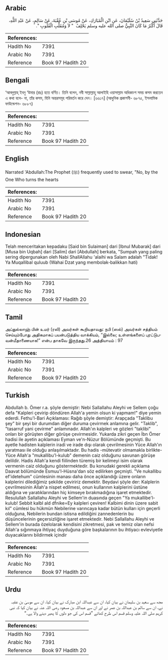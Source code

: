 ## Arabic


<div dir="rtl" lang="ar" style={{fontSize:'larger',backgroundColor:'#f8f9fa',padding:20}}>
حَدَّثَنِي سَعِيدُ بْنُ سُلَيْمَانَ، عَنِ ابْنِ الْمُبَارَكِ، عَنْ مُوسَى بْنِ عُقْبَةَ، عَنْ سَالِمٍ، عَنْ عَبْدِ اللَّهِ، قَالَ أَكْثَرُ مَا كَانَ النَّبِيُّ صلى الله عليه وسلم يَحْلِفُ ‏ "‏ لاَ وَمُقَلِّبِ الْقُلُوبِ ‏"‏‏.‏
</div>
<div style={{backgroundColor:'#f8f9fa',padding:20, marginBottom: 10}}><table> <thead> <tr> <th>References:</th> <th></th> </tr> </thead> <tbody><tr><td>Hadith No</td><td>7391</td></tr><tr><td>Arabic No</td><td>7391</td></tr><tr><td>Reference</td><td>Book 97 Hadith 20</td></tr></tbody></table></div>

## Bengali


<div dir="ltr" lang="bn" style={{fontSize:'larger',backgroundColor:'#f8f9fa',padding:20}}>
‘আবদুল্লাহ্ ইবনু ‘উমার (রাঃ) হতে বর্ণিত। তিনি বলেন, নবী সাল্লাল্লাহু আলাইহি ওয়াসাল্লাম অধিকাংশ সময় কসম করতেন এ কথা বলে- না, তাঁর কসম, যিনি অন্তরসমূহ পরিবর্তন করে দেন। [৬৬১৭] (আধুনিক প্রকাশনী- ৬৮৭৫, ইসলামিক ফাউন্ডেশন- ৬৮৮৭)
</div>
<div style={{backgroundColor:'#f8f9fa',padding:20, marginBottom: 10}}><table> <thead> <tr> <th>References:</th> <th></th> </tr> </thead> <tbody><tr><td>Hadith No</td><td>7391</td></tr><tr><td>Arabic No</td><td>7391</td></tr><tr><td>Reference</td><td>Book 97 Hadith 20</td></tr></tbody></table></div>

## English


<div dir="ltr" lang="en" style={{fontSize:'larger',backgroundColor:'#f8f9fa',padding:20}}>
Narrated 'Abdullah:The Prophet (ﷺ) frequently used to swear, "No, by the One Who turns the hearts
</div>
<div style={{backgroundColor:'#f8f9fa',padding:20, marginBottom: 10}}><table> <thead> <tr> <th>References:</th> <th></th> </tr> </thead> <tbody><tr><td>Hadith No</td><td>7391</td></tr><tr><td>Arabic No</td><td>7391</td></tr><tr><td>Reference</td><td>Book 97 Hadith 20</td></tr></tbody></table></div>

## Indonesian


<div dir="ltr" lang="id" style={{fontSize:'larger',backgroundColor:'#f8f9fa',padding:20}}>
Telah menceritakan kepadaku [Said bin Sulaiman] dari [Ibnul Mubarak] dari [Musa bin Uqbah] dari [Salim] dari [Abdullah] berkata, "Sumpah yang paling sering dipergunakan oleh Nabi ShallAllahu 'alaihi wa Salam adalah "Tidak! Ya Muqallibal quluub (Wahai Dzat yang membolak-balikkan hati)
</div>
<div style={{backgroundColor:'#f8f9fa',padding:20, marginBottom: 10}}><table> <thead> <tr> <th>References:</th> <th></th> </tr> </thead> <tbody><tr><td>Hadith No</td><td>7391</td></tr><tr><td>Arabic No</td><td>7391</td></tr><tr><td>Reference</td><td>Book 97 Hadith 20</td></tr></tbody></table></div>

## Tamil


<div dir="ltr" lang="ta" style={{fontSize:'larger',backgroundColor:'#f8f9fa',padding:20}}>
அப்துல்லாஹ் பின் உமர் (ரலி) அவர்கள் கூறியதாவது: நபி (ஸல்) அவர்கள் சத்தியம் செய்யும்போது அதிகமாகப் பயன்படுத்திய வாக்கியம், “இல்லை; உள்ளங்களைப் புரட்டுபவன்மீதாணையாக!” என்ப தாகவே இருந்தது.26 அத்தியாயம் : 97
</div>
<div style={{backgroundColor:'#f8f9fa',padding:20, marginBottom: 10}}><table> <thead> <tr> <th>References:</th> <th></th> </tr> </thead> <tbody><tr><td>Hadith No</td><td>7391</td></tr><tr><td>Arabic No</td><td>7391</td></tr><tr><td>Reference</td><td>Book 97 Hadith 20</td></tr></tbody></table></div>

## Turkish


<div dir="ltr" lang="tr" style={{fontSize:'larger',backgroundColor:'#f8f9fa',padding:20}}>
Abdullah b. Ömer r.a. şöyle demiştir: Nebi Sallallahu Aleyhi ve Sellem çoğu defa "Kalpleri çevirip döndüren Allah'a yemin olsun ki yapmam!" diye yemin ederdi. Fethu'l-Bari Açıklaması: Rağıb şöyle demiştir: Arapçada "Taklibu şey" bir şeyi bir durumdan diğer duruma çevirmek anlamına gelir. "Taklib", "tasarruf yani çevirme" anlamınadır. Allah'ın kalpleri ve gözleri "taklibi" onları bir görüşten diğer görüşe çevirmesidir. Yukarda zikri geçen İbn Ömer hadisi ile ayetin açıklaması Eyman ve'n-Nüzur Bölümünde geçmişti. Bu ayetle hadisten kalplerin iradi ve irade dışı olarak çevrilmesinin Yüce Allah'ın yaratması ile olduğu anlaşılmaktadır. Bu hadis -mütevatir olmamakla birlikte- Yüce Allah'a "mukallibu'l-kulub" demenin caiz olduğunu savunan görüşe delildir. Hadis Allah'a kendi fiilinden türemiş bir kelimeyi isim olarak vermenin caiz olduğunu göstermektedir. Bu konudaki gerekli açıklama Daavat bölümünde Esmuu'l-Hüsna'dan söz edilirken geçmişti. "Ve nukallibu ef'idetehum" cümlesinin manası daha önce açıklandığı üzere onların kalplerini dilediğimiz şekilde çeviririz demektir. Beydavi şöyle der: Kalplerin çevrilmesinin Allah'a nispet edilmesi, onun kullarının kalplerini üstüne aldığına ve yaratıklarından hiç kimseye bırakmadığına işaret etmektedir. Resulullah Sallallahu Aleyhi ve Sellem'in duasında geçen "Ya mukallibe'l-kulub! Sebbit kalbl ald dfnike=Ey kalpleri çeviren! Kalbimi dinin üzere sabit kıl" cümlesi bu hükmün Nebilerine varıncaya kadar bütün kulları için geçerli olduğuna, Nebilerin bundan istisna edildiğini zannedenlerin bu düşüncelerinin geçersizliğine işaret etmektedir. Nebi Sallallahu Aleyhi ve Sellem'in burada özelolarak kendisini zikretmesi, pak ve temiz olan nefsi Allah'a sığınmaya ihtiyaç duyduğuna göre başkalarının bu ihtiyacı evleviyetle duyacaklarını bildirmek içindir
</div>
<div style={{backgroundColor:'#f8f9fa',padding:20, marginBottom: 10}}><table> <thead> <tr> <th>References:</th> <th></th> </tr> </thead> <tbody><tr><td>Hadith No</td><td>7391</td></tr><tr><td>Arabic No</td><td>7391</td></tr><tr><td>Reference</td><td>Book 97 Hadith 20</td></tr></tbody></table></div>

## Urdu


<div dir="rtl" lang="ur" style={{fontSize:'larger',backgroundColor:'#f8f9fa',padding:20}}>
مجھ سے سعید بن سلیمان نے بیان کیا، ان سے عبداللہ ابن مبارک نے بیان کیا، ان سے موسیٰ بن عقبہ نے، ان سے سالم بن عبداللہ بن عمر نے اور ان سے عبداللہ بن مسعود رضی اللہ عنہ نے بیان کیا کہ نبی کریم صلی اللہ علیہ وسلم قسم اس طرح کھاتے ”قسم اس کی جو دلوں کا پھیر دینے والا ہے۔“
</div>
<div style={{backgroundColor:'#f8f9fa',padding:20, marginBottom: 10}}><table> <thead> <tr> <th>References:</th> <th></th> </tr> </thead> <tbody><tr><td>Hadith No</td><td>7391</td></tr><tr><td>Arabic No</td><td>7391</td></tr><tr><td>Reference</td><td>Book 97 Hadith 20</td></tr></tbody></table></div>